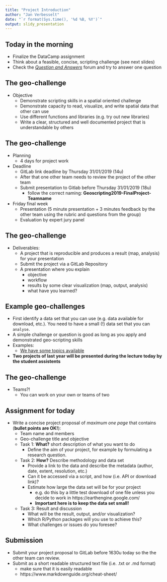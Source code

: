 ```yaml
---
title: "Project Introduction"
author: "Jan Verbesselt"
date: "`r format(Sys.time(), '%d %B, %Y')`"
output: slidy_presentation
---
```


## Today in the morning

* Finalize the DataCamp assignment
* Think about a feasible, concise, scripting challenge (see next slides)
* Check the [*Question and Answers*](http://www.geo-informatie.nl/courses/grs33806/question2answer/) forum and try to answer one question


## The geo-challenge

* Objective
    * Demonstrate scripting skills in a spatial oriented challenge
    * Demonstrate capacity to read, visualize, and write spatial data that other can use
    * Use different functions and libraries (e.g. try out new libraries)
    * Write a clear, structured and well documented project that is understandable by others

## The geo-challenge

* Planning
    * 4 days for project work
  
* Deadline
    * GitLab link deadline by Thursday 31/01/2019 (14u)
    * After that one other team needs to review the project of the other team
    * Submit presentation to Gitlab before Thursday 31/01/2019 (18u)
        - follow the correct naming: **Geoscripting2019-FinalProject-Teamname**

* Friday final week 
    * Presentation (5 minute presentation + 3 minutes feedback by the other team using the rubric
    and questions from the group)
    * Evaluation by expert jury panel

## The geo-challenge

* Deliverables:
    * A project that is reproducible and produces a result (map, analysis) for your presentation
    * Submit the project via a GitLab Repository
    * A presentation where you explain
        * objective
        * workflow
        * results by some clear visualization (map, output, analysis)
        * what have you learned? 

## Example geo-challenges

- First identify a data set that you can use (e.g. data available for download, etc.). You need to have a small (!) data set that you can `analyse`.
- A simple challenge or question is good as long as you apply and demonstrated geo-scripting skills
- Examples:
    - [We have some topics available](https://geoscripting-wur.github.io/ProjectIntro/topics.html)
- **Two projects of last year will be presented during the lecture today by the student assistents**

## The geo-challenge

* Teams?!
    - You can work on your own or teams of two

## Assignment for today

- Write a concise project proposal of *maximum one page* that contains (**bullet points are OK!**):
    - Team name and members
    - Geo-challenge title and objective
    - Task 1: **What?** short description of what you want to do
        * Define the aim of your project, for example by formulating a research question.
    - Task 2: **How?** Describe methodology and data set
        * Provide a link to the data and describe the metadata (author, date, extent, resolution, etc.)
        * Can it be accessed via a script, and how (i.e. API or download link)?
        * Estimate how large the data set will be for your project
            - e.g. do this by a little test download of one file unless you decide to work in https://earthengine.google.com/
            - **Important here is to keep the data set small!**
    * Task 3: Result and discussion
        * What will be the result, output, and/or visualization?
        * Which R/Python packages will you use to achieve this?
        * What challenges or issues do you foresee? 
        
## Submission 

* Submit your project proposal to GitLab before 1630u today so the the other team can review.
* Submit as a short readable structured text file (i.e. .txt or .md format)
    * make sure that it is easily readable
    * https://www.markdownguide.org/cheat-sheet/
